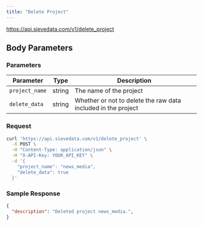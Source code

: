 ```yaml
---
title: "Delete Project"
---
```



<Request method="POST">https://api.sievedata.com/v1/delete_project</Request>

## Body Parameters

### Parameters

| Parameter | Type | Description |
| ---- | ----- | ---- |
| `project_name` | string | The name of the project |
| `delete_data` | string | Whether or not to delete the raw data included in the project |

### Request

```bash Terminal
curl 'https://api.sievedata.com/v1/delete_project' \
  -X POST \
  -H "Content-Type: application/json" \
  -H "X-API-Key: YOUR_API_KEY" \
  -d '{
    "project_name": "news_media",
    "delete_data": true
  }'
```

### Sample Response

```json
{
  "description": "Deleted project news_media.",
}
```